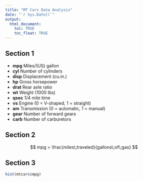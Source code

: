```yaml
---
title: "MT Cars Data Analysis"
date: "`r Sys.Date()`"
output: 
  html_document:
    toc: TRUE
    toc_float: TRUE
---
```


## Section 1

+ **mpg**	Miles/(US) gallon
+ **cyl**	Number of cylinders
+ **disp**	Displacement (cu.in.)
+ **hp**	Gross horsepower
+ **drat**	Rear axle ratio
+	**wt**	Weight (1000 lbs)
+	**qsec**	1/4 mile time
+	**vs**	Engine (0 = V-shaped, 1 = straight)
+	**am**	Transmission (0 = automatic, 1 = manual)
+	**gear**	Number of forward gears
+	**carb**	Number of carburetors

## Section 2

$$ mpg = \frac{miles\;traveled}{gallons\;of\;gas} $$

## Section 3

```r
hist(mtcars$mpg)
```
